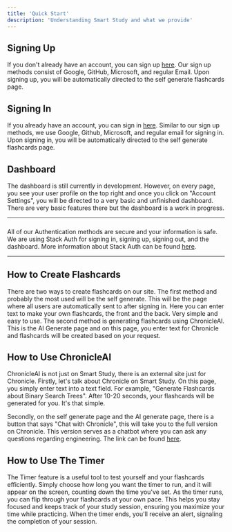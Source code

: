 ```yaml
---
title: 'Quick Start'
description: 'Understanding Smart Study and what we provide'
---
```


## Signing Up

If you don't already have an account, you can sign up [here](https://smartstudycs.vercel.app/sign-up).
Our sign up methods consist of Google, GitHub, Microsoft, and regular Email. Upon signing up, you will be 
automatically directed to the self generate flashcards page. 

## Signing In

If you already have an account, you can sign in [here](https://smartstudycs.vercel.app/sign-in). Similar
to our sign up methods, we use Google, Github, Microsoft, and regular email for signing in. Upon signing in, you
will be automatically directed to the self generate flashcards page. 

## Dashboard

The dashboard is still currently in development. However, on every page, you see your user profile on the top right
and once you click on "Account Settings", you will be directed to a very basic and unfinished dashboard. There are 
very basic features there but the dashboard is a work in progress. 

---

###
All of our Authentication methods are secure and your information is safe. We are using Stack Auth for signing in, 
signing up, signing out, and the dashboard. More information about Stack Auth can be found [here](https://stack-auth.com/).

---

## How to Create Flashcards

There are two ways to create flashcards on our site. The first method and probably the most used will be the self generate.
This will be the page where all users are automatically sent to after signing in. Here you can enter text to make your own
flashcards, the front and the back. Very simple and easy to use. The second method is generating flashcards using 
ChronicleAI. This is the AI Generate page and on this page, you enter text for Chronicle and flashcards will be created
based on your request. 

## How to Use ChronicleAI

ChronicleAI is not just on Smart Study, there is an external site just for Chronicle. Firstly, let's talk about Chronicle on
Smart Study. On this page, you simply enter text into a text field. For example, "Generate Flashcards about Binary Search Trees".
After 10-20 seconds, your flashcards will be generated for you. It's that simple. 

Secondly, on the self generate page and the AI generate page, there is a button that says "Chat with Chronicle", this will take you
to the full version on Chronicle. This version serves as a chatbot where you can ask any questions regarding engineering. The link
can be found [here](https://chronicle-ai-omega.vercel.app/). 

## How to Use The Timer

The Timer feature is a useful tool to test yourself and your flashcards efficiently. Simply choose how long you want the timer to run, 
and it will appear on the screen, counting down the time you've set. As the timer runs, you can flip through your flashcards at your own 
pace. This helps you stay focused and keeps track of your study session, ensuring you maximize your time while practicing. When the timer 
ends, you'll receive an alert, signaling the completion of your session.